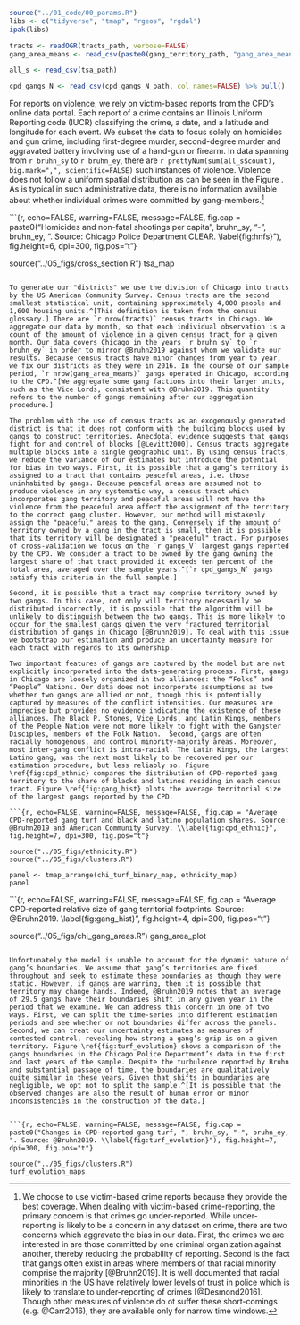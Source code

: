 ```r

source("../01_code/00_params.R")
libs <- c("tidyverse", "tmap", "rgeos", "rgdal")
ipak(libs)

tracts <- readOGR(tracts_path, verbose=FALSE)
gang_area_means <- read_csv(paste0(gang_territory_path, "gang_area_means.csv"))

all_s <- read_csv(tsa_path)

cpd_gangs_N <- read_csv(cpd_gangs_N_path, col_names=FALSE) %>% pull()

```

For reports on violence, we rely on victim-based reports from the CPD's online data portal. Each report of a crime contains an Illinois Uniform Reporting code (IUCR) classifying the crime, a date, and a latitude and longitude for each event. We subset the data to focus solely on homicides and gun crime, including first-degree murder, second-degree murder and aggravated battery involving use of a hand-gun or firearm. In data spanning from `r bruhn_sy` to `r bruhn_ey`, there are `r prettyNum(sum(all_s$count), big.mark=",", scientific=FALSE)` such instances of violence. Violence does not follow a uniform spatial distribution as can be seen in the Figure \ref{fig:hnfs}. As is typical in such administrative data, there is no information available about whether individual crimes were committed by gang-members.^[We choose to use victim-based crime reports because they provide the best coverage. When dealing with victim-based crime-reporting, the primary concern is that crimes go under-reported. While under-reporting is likely to be a concern in any dataset on crime, there are two concerns which aggravate the bias in our data. First, the crimes we are interested in are those committed by one criminal organization against another, thereby reducing the probability of reporting.  Second is the fact that gangs often exist in areas where members of that racial minority comprise the majority [@Bruhn2019]. It is well documented that racial minorities in the US have relatively lower levels of trust in police which is likely to translate to under-reporting of crimes [@Desmond2016]. Though other measures of violence do ot suffer these short-comings (e.g. @Carr2016), they are available only for narrow time windows.]

```{r, echo=FALSE, warning=FALSE, message=FALSE, fig.cap = paste0("Homicides and non-fatal shootings per capita ", bruhn_sy, "-", bruhn_ey, ". Source: Chicago Police Department CLEAR. \\label{fig:hnfs}"), fig.height=6, dpi=300, fig.pos="t"}

source("../05_figs/cross_section.R")
tsa_map

```

To generate our "districts" we use the division of Chicago into tracts by the US American Community Survey. Census tracts are the second smallest statistical unit, containing approximately 4,000 people and 1,600 housing units.^[This definition is taken from the census glossary.] There are `r nrow(tracts)` census tracts in Chicago. We aggregate our data by month, so that each individual observation is a count of the amount of violence in a given census tract for a given month. Our data covers Chicago in the years `r bruhn_sy` to `r bruhn_ey` in order to mirror @Bruhn2019 against whom we validate our results. Because census tracts have minor changes from year to year, we fix our districts as they were in 2016. In the course of our sample period, `r nrow(gang_area_means)` gangs operated in Chicago, according to the CPD.^[We aggregate some gang factions into their larger units, such as the Vice Lords, consistent with @Bruhn2019. This quantity refers to the number of gangs remaining after our aggregation procedure.]

The problem with the use of census tracts as an exogenously generated district is that it does not conform with the building blocks used by gangs to construct territories. Anecdotal evidence suggests that gangs fight for and control of blocks [@Levitt2000]. Census tracts aggregate multiple blocks into a single geographic unit. By using census tracts, we reduce the variance of our estimates but introduce the potential for bias in two ways. First, it is possible that a gang’s territory is assigned to a tract that contains peaceful areas, i.e. those uninhabited by gangs. Because peaceful areas are assumed not to produce violence in any systematic way, a census tract which incorporates gang territory and peaceful areas will not have the violence from the peaceful area affect the assignment of the territory to the correct gang cluster. However, our method will mistakenly assign the "peaceful" areas to the gang. Conversely if the amount of territory owned by a gang in the tract is small, then it is possible that its territory will be designated a "peaceful" tract. For purposes of cross-validation we focus on the `r gangs_V` largest gangs reported by the CPD. We consider a tract to be owned by the gang owning the largest share of that tract provided it exceeds ten percent of the total area, averaged over the sample years.^[`r cpd_gangs_N` gangs satisfy this criteria in the full sample.]

Second, it is possible that a tract may comprise territory owned by two gangs. In this case, not only will territory necessarily be distributed incorrectly, it is possible that the algorithm will be unlikely to distinguish between the two gangs. This is more likely to occur for the smallest gangs given the very fractured territorial distribution of gangs in Chicago [@Bruhn2019]. To deal with this issue we bootstrap our estimation and produce an uncertainty measure for each tract with regards to its ownership.

Two important features of gangs are captured by the model but are not explicitly incorporated into the data-generating process. First, gangs in Chicago are loosely organized in two alliances: the “Folks” and “People” Nations. Our data does not incorporate assumptions as two whether two gangs are allied or not, though this is potentially captured by measures of the conflict intensities. Our measures are imprecise but provides no evidence indicating the existence of these alliances. The Black P. Stones, Vice Lords, and Latin Kings, members of the People Nation were not more likely to fight with the Gangster Disciples, members of the Folk Nation.  Second, gangs are often racially homogenous, and control minority-majority areas. Moreover, most inter-gang conflict is intra-racial. The Latin Kings, the largest Latino gang, was the next most likely to be recovered per our estimation procedure, but less reliably so. Figure \ref{fig:cpd_ethnic} compares the distribution of CPD-reported gang territory to the share of blacks and latinos residing in each census tract. Figure \ref{fig:gang_hist} plots the average territorial size of the largest gangs reported by the CPD.

```{r, echo=FALSE, warning=FALSE, message=FALSE, fig.cap = "Average CPD-reported gang turf and black and latino population shares. Source: @Bruhn2019 and American Community Survey. \\label{fig:cpd_ethnic}", fig.height=7, dpi=300, fig.pos="t"}

source("../05_figs/ethnicity.R")
source("../05_figs/clusters.R")

panel <- tmap_arrange(chi_turf_binary_map, ethnicity_map)
panel

```

```{r, echo=FALSE, warning=FALSE, message=FALSE, fig.cap = "Average CPD-reported relative size of gang territorial footprints. Source: @Bruhn2019. \\label{fig:gang_hist}", fig.height=4, dpi=300, fig.pos="t"}

source("../05_figs/chi_gang_areas.R")
gang_area_plot

``` 

Unfortunately the model is unable to account for the dynamic nature of gang’s boundaries. We assume that gang’s territories are fixed throughout and seek to estimate these boundaries as though they were static. However, if gangs are warring, then it is possible that territory may change hands. Indeed, @Bruhn2019 notes that an average of 29.5 gangs have their boundaries shift in any given year in the period that we examine. We can address this concern in one of two ways. First, we can split the time-series into different estimation periods and see whether or not boundaries differ across the panels. Second, we can treat our uncertainty estimates as measures of contested control, revealing how strong a gang’s grip is on a given territory. Figure \ref{fig:turf_evolution} shows a comparison of the gangs boundaries in the Chicago Police Department’s data in the first and last years of the sample. Despite the turbulence reported by Bruhn and substantial passage of time, the boundaries are qualitatively quite similar in these years. Given that shifts in boundaries are negligible, we opt not to split the sample.^[It is possible that the observed changes are also the result of human error or minor inconsistencies in the construction of the data.]


```{r, echo=FALSE, warning=FALSE, message=FALSE, fig.cap = paste0("Changes in CPD-reported gang turf, ", bruhn_sy, "-", bruhn_ey, ". Source: @Bruhn2019. \\label{fig:turf_evolution}"), fig.height=7, dpi=300, fig.pos="t"}

source("../05_figs/clusters.R")
turf_evolution_maps

```


